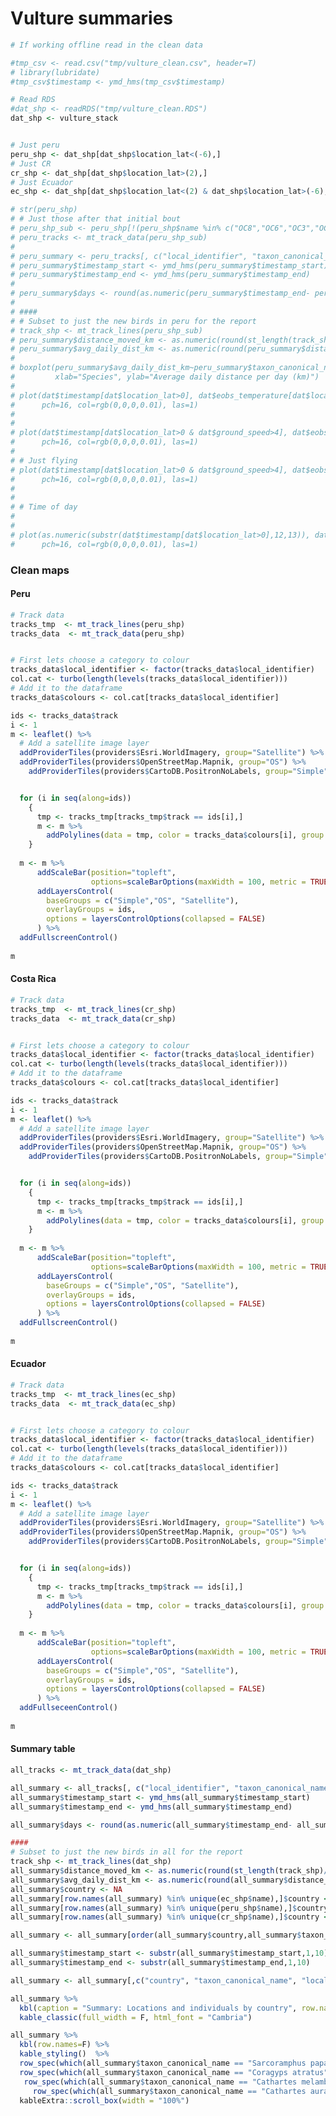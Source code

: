 
# Vulture summaries

```r
# If working offline read in the clean data

#tmp_csv <- read.csv("tmp/vulture_clean.csv", header=T)
# library(lubridate)
#tmp_csv$timestamp <- ymd_hms(tmp_csv$timestamp)

# Read RDS
#dat_shp <- readRDS("tmp/vulture_clean.RDS")
dat_shp <- vulture_stack


# Just peru
peru_shp <- dat_shp[dat_shp$location_lat<(-6),]
# Just CR
cr_shp <- dat_shp[dat_shp$location_lat>(2),]
# Just Ecuador
ec_shp <- dat_shp[dat_shp$location_lat<(2) & dat_shp$location_lat>(-6),]

# str(peru_shp)
# # Just those after that initial bout
# peru_shp_sub <- peru_shp[!(peru_shp$name %in% c("OC8","OC6","OC3","OC4","OC5","OC7","OC9","OC2","OC1","OC10")),]
# peru_tracks <- mt_track_data(peru_shp_sub)
# 
# peru_summary <- peru_tracks[, c("local_identifier", "taxon_canonical_name", "timestamp_start", "timestamp_end", "number_of_events")]
# peru_summary$timestamp_start <- ymd_hms(peru_summary$timestamp_start)
# peru_summary$timestamp_end <- ymd_hms(peru_summary$timestamp_end)
# 
# peru_summary$days <- round(as.numeric(peru_summary$timestamp_end- peru_summary$timestamp_start)/24,0)
# 
# ####
# # Subset to just the new birds in peru for the report
# track_shp <- mt_track_lines(peru_shp_sub)
# peru_summary$distance_moved_km <- as.numeric(round(st_length(track_shp)/1000,1))
# peru_summary$avg_daily_dist_km <- as.numeric(round(peru_summary$distance_moved_km/ peru_summary$days,1))
# 
# boxplot(peru_summary$avg_daily_dist_km~peru_summary$taxon_canonical_name, las=1, 
#         xlab="Species", ylab="Average daily distance per day (km)")
# 
# plot(dat$timestamp[dat$location_lat>0], dat$eobs_temperature[dat$location_lat>0],
#      pch=16, col=rgb(0,0,0,0.01), las=1)
# 
# 
# plot(dat$timestamp[dat$location_lat>0 & dat$ground_speed>4], dat$eobs_temperature[dat$location_lat>0 & dat$ground_speed>4],
#      pch=16, col=rgb(0,0,0,0.01), las=1)
# 
# # Just flying
# plot(dat$timestamp[dat$location_lat>0 & dat$ground_speed>4], dat$eobs_temperature[dat$location_lat>0 & dat$ground_speed>4],
#      pch=16, col=rgb(0,0,0,0.01), las=1)
# 
# 
# # Time of day
# 
# 
# plot(as.numeric(substr(dat$timestamp[dat$location_lat>0],12,13)), dat$eobs_temperature[dat$location_lat>0],
#      pch=16, col=rgb(0,0,0,0.01), las=1)


```

### Clean maps

#### Peru

```r

# Track data
tracks_tmp  <- mt_track_lines(peru_shp)
tracks_data  <- mt_track_data(peru_shp)


# First lets choose a category to colour
tracks_data$local_identifier <- factor(tracks_data$local_identifier)
col.cat <- turbo(length(levels(tracks_data$local_identifier)))
# Add it to the dataframe
tracks_data$colours <- col.cat[tracks_data$local_identifier]

ids <- tracks_data$track
i <- 1
m <- leaflet() %>%
  # Add a satellite image layer
  addProviderTiles(providers$Esri.WorldImagery, group="Satellite") %>%
  addProviderTiles(providers$OpenStreetMap.Mapnik, group="OS") %>%  
    addProviderTiles(providers$CartoDB.PositronNoLabels, group="Simple")


  for (i in seq(along=ids))
    {
      tmp <- tracks_tmp[tracks_tmp$track == ids[i],]
      m <- m %>%
        addPolylines(data = tmp, color = tracks_data$colours[i], group = ids[i], weight=0.5,opacity=0.5)  
    }
    
  m <- m %>%
      addScaleBar(position="topleft", 
                  options=scaleBarOptions(maxWidth = 100, metric = TRUE, imperial = FALSE, updateWhenIdle = TRUE)) %>%
      addLayersControl(
        baseGroups = c("Simple","OS", "Satellite"),
        overlayGroups = ids,
        options = layersControlOptions(collapsed = FALSE)
      ) %>%
  addFullscreenControl()
  
m 


```

#### Costa Rica

```r

# Track data
tracks_tmp  <- mt_track_lines(cr_shp)
tracks_data  <- mt_track_data(cr_shp)


# First lets choose a category to colour
tracks_data$local_identifier <- factor(tracks_data$local_identifier)
col.cat <- turbo(length(levels(tracks_data$local_identifier)))
# Add it to the dataframe
tracks_data$colours <- col.cat[tracks_data$local_identifier]

ids <- tracks_data$track
i <- 1
m <- leaflet() %>%
  # Add a satellite image layer
  addProviderTiles(providers$Esri.WorldImagery, group="Satellite") %>%
  addProviderTiles(providers$OpenStreetMap.Mapnik, group="OS") %>%  
    addProviderTiles(providers$CartoDB.PositronNoLabels, group="Simple")


  for (i in seq(along=ids))
    {
      tmp <- tracks_tmp[tracks_tmp$track == ids[i],]
      m <- m %>%
        addPolylines(data = tmp, color = tracks_data$colours[i], group = ids[i], weight=0.5,opacity=0.5)  
    }
    
  m <- m %>%
      addScaleBar(position="topleft", 
                  options=scaleBarOptions(maxWidth = 100, metric = TRUE, imperial = FALSE, updateWhenIdle = TRUE)) %>%
      addLayersControl(
        baseGroups = c("Simple","OS", "Satellite"),
        overlayGroups = ids,
        options = layersControlOptions(collapsed = FALSE)
      ) %>%
  addFullscreenControl()
  
m 

```

#### Ecuador

```r

# Track data
tracks_tmp  <- mt_track_lines(ec_shp)
tracks_data  <- mt_track_data(ec_shp)


# First lets choose a category to colour
tracks_data$local_identifier <- factor(tracks_data$local_identifier)
col.cat <- turbo(length(levels(tracks_data$local_identifier)))
# Add it to the dataframe
tracks_data$colours <- col.cat[tracks_data$local_identifier]

ids <- tracks_data$track
i <- 1
m <- leaflet() %>%
  # Add a satellite image layer
  addProviderTiles(providers$Esri.WorldImagery, group="Satellite") %>%
  addProviderTiles(providers$OpenStreetMap.Mapnik, group="OS") %>%  
    addProviderTiles(providers$CartoDB.PositronNoLabels, group="Simple")


  for (i in seq(along=ids))
    {
      tmp <- tracks_tmp[tracks_tmp$track == ids[i],]
      m <- m %>%
        addPolylines(data = tmp, color = tracks_data$colours[i], group = ids[i], weight=0.5,opacity=0.5)  
    }
    
  m <- m %>%
      addScaleBar(position="topleft", 
                  options=scaleBarOptions(maxWidth = 100, metric = TRUE, imperial = FALSE, updateWhenIdle = TRUE)) %>%
      addLayersControl(
        baseGroups = c("Simple","OS", "Satellite"),
        overlayGroups = ids,
        options = layersControlOptions(collapsed = FALSE)
      ) %>%
  addFullseceenControl()
  
m 

```

#### Summary table

```r
all_tracks <- mt_track_data(dat_shp)

all_summary <- all_tracks[, c("local_identifier", "taxon_canonical_name", "timestamp_start", "timestamp_end", "number_of_events")]
all_summary$timestamp_start <- ymd_hms(all_summary$timestamp_start)
all_summary$timestamp_end <- ymd_hms(all_summary$timestamp_end)

all_summary$days <- round(as.numeric(all_summary$timestamp_end- all_summary$timestamp_start)/24,0)

####
# Subset to just the new birds in all for the report
track_shp <- mt_track_lines(dat_shp)
all_summary$distance_moved_km <- as.numeric(round(st_length(track_shp)/1000,1))
all_summary$avg_daily_dist_km <- as.numeric(round(all_summary$distance_moved_km/ all_summary$days,1))
all_summary$country <- NA
all_summary[row.names(all_summary) %in% unique(ec_shp$name),]$country <- "Ecuador"
all_summary[row.names(all_summary) %in% unique(peru_shp$name),]$country <- "Peru"
all_summary[row.names(all_summary) %in% unique(cr_shp$name),]$country <- "Costa Rica"

all_summary <- all_summary[order(all_summary$country,all_summary$taxon_canonical_name,  all_summary$days, decreasing = T),]

all_summary$timestamp_start <- substr(all_summary$timestamp_start,1,10)
all_summary$timestamp_end <- substr(all_summary$timestamp_end,1,10)

all_summary <- all_summary[,c("country", "taxon_canonical_name", "local_identifier", "days", "timestamp_start",	"timestamp_end",	"number_of_events", "distance_moved_km",	"avg_daily_dist_km")]
```

```r
all_summary %>%
  kbl(caption = "Summary: Locations and individuals by country", row.names=F) %>%
  kable_classic(full_width = F, html_font = "Cambria")

all_summary %>%
  kbl(row.names=F) %>%
  kable_styling()  %>%
  row_spec(which(all_summary$taxon_canonical_name == "Sarcoramphus papa"), background = "#c994c7bb")%>%
  row_spec(which(all_summary$taxon_canonical_name == "Coragyps atratus"), background = "#bdbdbd")  %>%
   row_spec(which(all_summary$taxon_canonical_name == "Cathartes melambrotus"), background = "#ffeda0")  %>%
     row_spec(which(all_summary$taxon_canonical_name == "Cathartes aura"), background = "#fc9272")  %>%
  kableExtra::scroll_box(width = "100%") 

```



